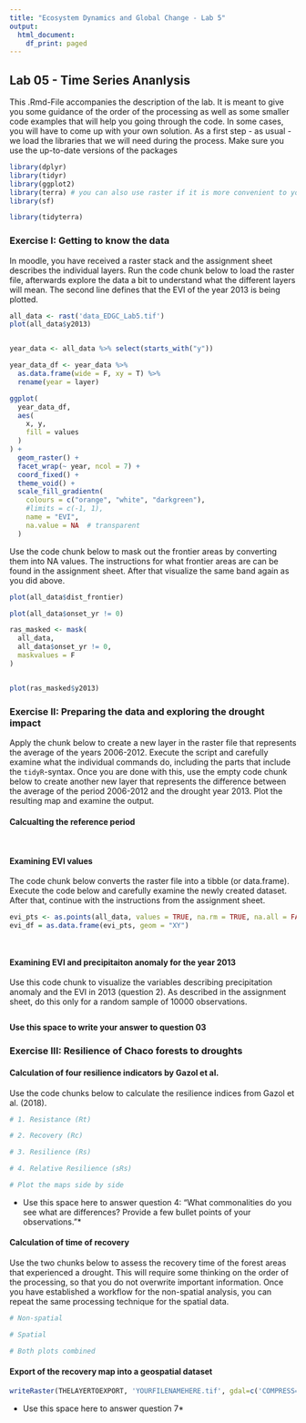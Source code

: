 ```yaml
---
title: "Ecosystem Dynamics and Global Change - Lab 5"
output:
  html_document:
    df_print: paged
---
```

## Lab 05 - Time Series Ananlysis
This .Rmd-File accompanies the description of the lab. It is meant to give you some guidance of the order of the processing as well as some smaller code examples that will help you going through the code. In some cases, you will have to come up with your own solution. As a first step - as usual -  we load the libraries that we will need during the process. Make sure you use the up-to-date versions of the packages

```r
library(dplyr)
library(tidyr)
library(ggplot2)
library(terra) # you can also use raster if it is more convenient to you
library(sf)

library(tidyterra)
```

### Exercise I: Getting to know the data

In moodle, you have received a raster stack and the assignment sheet describes the individual layers. Run the code chunk below to load the raster file, afterwards explore the data a bit to understand what the different layers will mean. The second line defines that the EVI of the year 2013 is being plotted.

```r
all_data <- rast('data_EDGC_Lab5.tif')
plot(all_data$y2013)


year_data <- all_data %>% select(starts_with("y"))

year_data_df <- year_data %>% 
  as.data.frame(wide = F, xy = T) %>% 
  rename(year = layer)

ggplot(
  year_data_df,
  aes(
    x, y,
    fill = values
  )
) +
  geom_raster() +
  facet_wrap(~ year, ncol = 7) +
  coord_fixed() +
  theme_void() +
  scale_fill_gradientn(
    colours = c("orange", "white", "darkgreen"),
    #limits = c(-1, 1),
    name = "EVI",
    na.value = NA  # transparent
  )

```

Use the code chunk below to mask out the frontier areas by converting them into NA values. The instructions for what frontier areas are can be found in the assignment sheet. After that visualize the same band again as you did above.

```r
plot(all_data$dist_frontier)

plot(all_data$onset_yr != 0)

ras_masked <- mask(
  all_data,
  all_data$onset_yr != 0,
  maskvalues = F
)


plot(ras_masked$y2013)
```


### Exercise II: Preparing the data and exploring the drought impact

Apply the chunk below to create a new layer in the raster file that represents the average of the years 2006-2012. Execute the script and carefully examine what the individual commands do, including the parts that include the ``tidyR``-syntax. Once you are done with this, use the empty code chunk below to create another new layer that represents the difference between the average of the period 2006-2012 and the drought year 2013. Plot the resulting map and examine the output.

#### Calcualting the reference period

```r



```

```r



```

#### Examining EVI values
The code chunk below converts the raster file into a tibble (or data.frame). Execute the code below and carefully examine the newly created dataset. After that, continue with the instructions from the assignment sheet.

```r
evi_pts <- as.points(all_data, values = TRUE, na.rm = TRUE, na.all = FALSE)
evi_df = as.data.frame(evi_pts, geom = "XY")
```

```r


```

```r



```
#### Examining EVI and precipitaiton anomaly for the year 2013

Use this code chunk to visualize the variables describing precipitation anomaly and the EVI in 2013 (question 2). As described in the assignment sheet, do this only for a random sample of 10000 observations.

```r

```


**Use this space to write your answer to question 03**



### Exercise III: Resilience of Chaco forests to droughts

#### Calculation of four resilience indicators by Gazol et al.

Use the code chunks below to calculate the resilience indices from Gazol et al. (2018).
```r
# 1. Resistance (Rt)

```

```r
# 2. Recovery (Rc)


```

```r
# 3. Resilience (Rs)


```

```r
# 4. Relative Resilience (sRs)


```

```r
# Plot the maps side by side


```



* Use this space here to answer question 4: "What commonalities do you see what are differences? Provide a few bullet points of your observations."*


#### Calculation of time of recovery
Use the two chunks below to assess the recovery time of the forest areas that experienced a drought. This will require some thinking on the order of the processing, so that you do not overwrite important information. Once you have established a workflow for the non-spatial analysis, you can repeat the same processing technique for the spatial data. 

```r
# Non-spatial


```

```r
# Spatial


```

```r
# Both plots combined


```

#### Export of the recovery map into a geospatial dataset
```r
writeRaster(THELAYERTOEXPORT, 'YOURFILENAMEHERE.tif', gdal=c('COMPRESS=DEFLATE'), overwrite=TRUE)
```

* Use this space here to answer question 7*

